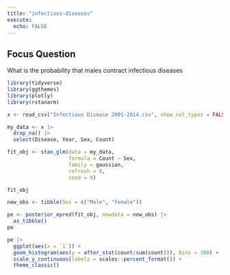 ```yaml
---
title: "infectious-diseases"
execute:
  echo: FALSE
---
```


## Focus Question
What is the probability that males contract infectious diseases 

```r
library(tidyverse)
library(ggthemes)
library(plotly)
library(rstanarm)
```

```r
x <- read_csv("Infectious Disease 2001-2014.csv", show_col_types = FALSE)
```

```r
my_data <- x |>
  drop_na() |>
  select(Disease, Year, Sex, Count)
```

```r
fit_obj <- stan_glm(data = my_data, 
                    formula = Count ~ Sex, 
                    family = gaussian, 
                    refresh = 0,
                    seed = 9)
```

```r
fit_obj
```

```r
new_obs <- tibble(Sex = c("Male", "Female"))
```

```r
pe <- posterior_epred(fit_obj, newdata = new_obs) |>
  as_tibble()
pe
```

```r
pe |>
  ggplot(aes(x = `1`)) +
  geom_histogram(aes(y = after_stat(count/sum(count))), bins = 100) +
  scale_y_continuous(labels = scales::percent_format()) +
  theme_classic()

```

